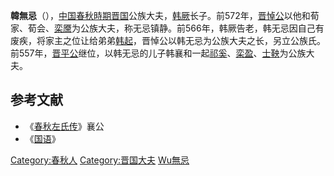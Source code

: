 {{Infobox 先秦人物
|image       = 
|姓= 姬
|名= 无忌
|氏= 韩、公族
|zi          = 
|hao         = 
|官位= [[晋国|晋国]]公族大夫
|nickname    = 
|nickzi      = 
|谥号= 穆
|国家= [[晋国|晋国]]
|名称= 韩无忌
|hometown    = 
|birth       = 
|death       = 
|别称= 公族穆子
|父= [[韩厥|韩厥]]
|spouse       = 
|子女= [[韩襄|韩襄]]
}}
'''韓無忌'''（{{bd|？||？||catIdx=Han韓無忌}}），[[中国|中国]][[春秋時期|春秋時期]][[晋国|晋国]]公族大夫，[[韩厥|韩厥]]长子。前572年，[[晋悼公|晋悼公]]以他和荀家、荀会、[[栾黡|栾黡]]为公族大夫，称无忌镇静。前566年，韩厥告老，韩无忌因自己有废疾，将家主之位让给弟弟[[韩起|韩起]]，晋悼公以韩无忌为公族大夫之长，另立公族氏。前557年，[[晋平公|晋平公]]继位，以韩无忌的儿子韩襄和一起[[祁奚|祁奚]]、[[栾盈|栾盈]]、[[士鞅|士鞅]]为公族大夫。

==参考文献==
*《[[春秋左氏传|春秋左氏传]]》襄公
*《[[国语_(书)|国语]]》

{{春秋人物小作品}}

{{DEFAULTSORT:Han韓無忌}}
[[Category:春秋人|Category:春秋人]]
[[Category:晋国大夫|Category:晋国大夫]]
[[Category:韩姓|Wu無忌]]